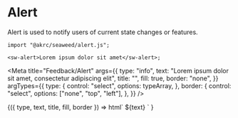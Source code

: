 
# Alert

Alert is used to notify users of current state changes or features.

```tsx
import "@akrc/seaweed/alert.js";

<sw-alert>Lorem ipsum dolor sit amet</sw-alert>;
```

<Meta
    title="Feedback/Alert"
    args={{
        type: "info",
        text: "Lorem ipsum dolor sit amet, consectetur adipiscing elit",
        title: "",
        fill: true,
        border: "none",
    }}
    argTypes={{
        type: {
            control: "select",
            options: typeArray,
        },
        border: {
            control: "select",
            options: ["none", "top", "left"],
        },
    }}
/>

<Canvas>
    <Story name="Page">
        {({ type, text, title, fill, border }) =>
            html`
                <sw-alert
                    type=${type}
                    title=${title}
                    ?fill=${fill}
                    border=${border}
                    >${text}</sw-alert
                >
            `
        }
    </Story>
</Canvas>
